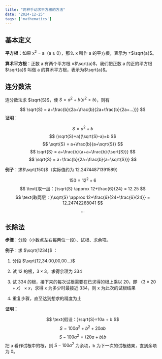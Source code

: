 ```yaml
---
title: "两种手动求平方根的方法"
date: "2024-12-25"
tags: ['mathematics']
---
```



## 基本定义


**平方根**：如果 x<sup>2</sup> = a（a ≥ 0），那么 x 叫作 a 的平方根，表示为 ±$\sqrt{a}$。

**算术平方根**：正数 a 有两个平方根 ±$\sqrt{a}$，我们把正数 a 的正的平方根 $\sqrt{a}$ 叫做 a 的算术平方根，表示为$\sqrt{a}$。

## 连分数法


连分数法求 $\sqrt{S}$，使 $S = a^2 + b(a^2 > b)$，则有 

$$
\sqrt{S} = a+\frac{b}{2a+\frac{b}{2a+\frac{b}{2a+...}}}
$$
**证明**：

$$
S=a^2+b
$$
$$
(\sqrt{S}+a)(\sqrt{S}-a)=b
$$
$$
\sqrt{S} = a+\frac{b}{a+\sqrt{S}}
$$
$$
\sqrt{S} = a+\frac{b}{a+a+\frac{b}{\sqrt{S}}}
$$
$$
\sqrt{S} = a+\frac{b}{2a+\frac{b}{a+\sqrt{S}}}
$$

**例子**：求$\sqrt{150}$（实际值约为 12.24744871391589）

$$
150=12^2+6
$$
$$
\text{取一层：}\sqrt{S} \approx 12+\frac{6}{24} = 12.25
$$
$$
\text{取两层：}\sqrt{S} \approx 12+\frac{6}{24+\frac{6}{24}} = 12.24742268041
$$
$$
...
$$
## 长除法


**步骤**：分段（小数点左右每两位一段）、试根、求余项。


**例子**：求 $\sqrt{1234}$ ：

1. 分段 $\sqrt{12,34.00,00,00...}$

2. 试 12 的根，$3 \times 3$，求得余项为 334

3. 试 334 的根，接下来的每次试根需要在已求得的根上乘以 20，即 $（3 \times 20+x） \times x$，求得 x 为多少时最接近 334，则 x 为此次的试根结果

4. 重复步骤，直至达到想求的精度为止


**证明：**

$$
\text{假设：}\sqrt{S}=10a + b
$$
$$
S=100a^2+b^2+20ab
$$
$$
S - 100a^2=(20a+b)b
$$
把 a 看作试根中的根，则 $S-100a^2$ 为余项，b 为下一次的试根结果，直到余项为 0。
